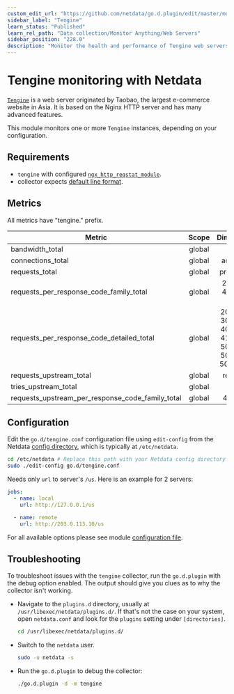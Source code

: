 ```yaml
---
custom_edit_url: "https://github.com/netdata/go.d.plugin/edit/master/modules/tengine/README.md"
sidebar_label: "Tengine"
learn_status: "Published"
learn_rel_path: "Data collection/Monitor Anything/Web Servers"
sidebar_position: "228.0"
description: "Monitor the health and performance of Tengine web servers with zero configuration, per-second metric granularity, and interactive visualizations."
---
```



# Tengine monitoring with Netdata

[`Tengine`](https://tengine.taobao.org/) is a web server originated by Taobao, the largest e-commerce website in Asia.
It is based on the Nginx HTTP server and has many advanced features.

This module monitors one or more `Tengine` instances, depending on your configuration.

## Requirements

- `tengine` with configured [`ngx_http_reqstat_module`](http://tengine.taobao.org/document/http_reqstat.html).
- collector expects [default line format](http://tengine.taobao.org/document/http_reqstat.html).

## Metrics

All metrics have "tengine." prefix.

| Metric                                           | Scope  |                               Dimensions                               |     Units     |
|--------------------------------------------------|:------:|:----------------------------------------------------------------------:|:-------------:|
| bandwidth_total                                  | global |                                in, out                                 |      B/s      |
| connections_total                                | global |                                accepted                                | connections/s |
| requests_total                                   | global |                               processed                                |  requests/s   |
| requests_per_response_code_family_total          | global |                       2xx, 3xx, 4xx, 5xx, other                        |  requests/s   |
| requests_per_response_code_detailed_total        | global | 200, 206, 302, 304, 403, 404, 419, 499, 500, 502, 503, 504, 508, other |  requests/s   |
| requests_upstream_total                          | global |                                requests                                |  requests/s   |
| tries_upstream_total                             | global |                                 calls                                  |    calls/s    |
| requests_upstream_per_response_code_family_total | global |                                4xx, 5xx                                |  requests/s   |

## Configuration

Edit the `go.d/tengine.conf` configuration file using `edit-config` from the
Netdata [config directory](https://learn.netdata.cloud/docs/configure/nodes), which is typically at `/etc/netdata`.

```bash
cd /etc/netdata # Replace this path with your Netdata config directory
sudo ./edit-config go.d/tengine.conf
```

Needs only `url` to server's `/us`. Here is an example for 2 servers:

```yaml
jobs:
  - name: local
    url: http://127.0.0.1/us

  - name: remote
    url: http://203.0.113.10/us
```

For all available options please see
module [configuration file](https://github.com/netdata/go.d.plugin/blob/master/config/go.d/tengine.conf).

## Troubleshooting

To troubleshoot issues with the `tengine` collector, run the `go.d.plugin` with the debug option enabled. The output
should give you clues as to why the collector isn't working.

- Navigate to the `plugins.d` directory, usually at `/usr/libexec/netdata/plugins.d/`. If that's not the case on
  your system, open `netdata.conf` and look for the `plugins` setting under `[directories]`.

  ```bash
  cd /usr/libexec/netdata/plugins.d/
  ```

- Switch to the `netdata` user.

  ```bash
  sudo -u netdata -s
  ```

- Run the `go.d.plugin` to debug the collector:

  ```bash
  ./go.d.plugin -d -m tengine
  ```

